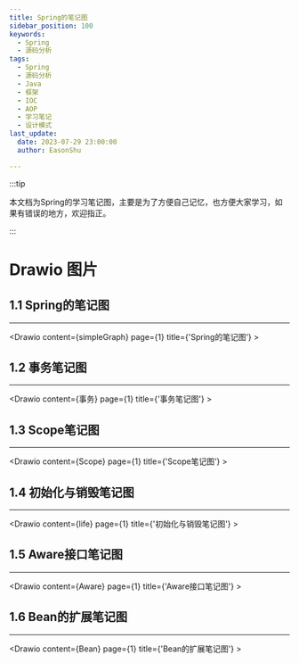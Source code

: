 ```yaml
---
title: Spring的笔记图
sidebar_position: 100
keywords:
  - Spring
  - 源码分析
tags:
  - Spring
  - 源码分析
  - Java
  - 框架
  - IOC
  - AOP
  - 学习笔记
  - 设计模式
last_update:
  date: 2023-07-29 23:00:00
  author: EasonShu

---
```



:::tip

本文档为Spring的学习笔记图，主要是为了方便自己记忆，也方便大家学习，如果有错误的地方，欢迎指正。

:::



<TOCInline toc={toc} />


# Drawio 图片


## 1.1 Spring的笔记图

----
<Drawio content={simpleGraph} page={1} title={'Spring的笔记图'} >
</Drawio>


## 1.2 事务笔记图

----
<Drawio content={事务} page={1} title={'事务笔记图'} >
</Drawio>

## 1.3 Scope笔记图

----
<Drawio content={Scope} page={1} title={'Scope笔记图'} >
</Drawio>

## 1.4 初始化与销毁笔记图

----
<Drawio content={life} page={1} title={'初始化与销毁笔记图'} >
</Drawio>

## 1.5 Aware接口笔记图

----
<Drawio content={Aware} page={1} title={'Aware接口笔记图'} >
</Drawio>

## 1.6 Bean的扩展笔记图

----
<Drawio content={Bean} page={1} title={'Bean的扩展笔记图'} >
</Drawio>




